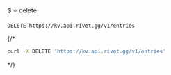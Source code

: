 $ ⭐️ delete
```
DELETE https://kv.api.rivet.gg/v1/entries
```


{/*<RequestExample>
```bash curl
curl -X DELETE 'https://kv.api.rivet.gg/v1/entries'
```
</RequestExample>*/}
